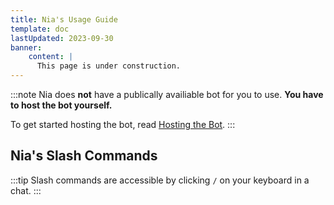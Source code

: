 ```yaml
---
title: Nia's Usage Guide
template: doc
lastUpdated: 2023-09-30
banner:
    content: |
      This page is under construction.
---
```


:::note
Nia does **not** have a publically availiable bot for you to use. **You have to host the bot yourself.**

To get started hosting the bot, read [Hosting the Bot](../hosting).
:::

## Nia's Slash Commands

:::tip
Slash commands are accessible by clicking `/` on your keyboard in a chat.
:::